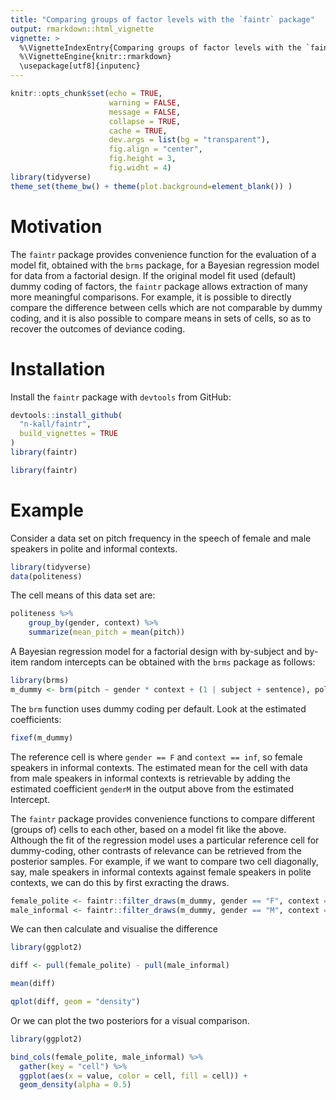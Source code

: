 ```yaml
---
title: "Comparing groups of factor levels with the `faintr` package"
output: rmarkdown::html_vignette
vignette: >
  %\VignetteIndexEntry{Comparing groups of factor levels with the `faintr` package}
  %\VignetteEngine{knitr::rmarkdown}
  \usepackage[utf8]{inputenc}
---
```


```r
knitr::opts_chunk$set(echo = TRUE,
                      warning = FALSE,
                      message = FALSE,
                      collapse = TRUE,
                      cache = TRUE,
                      dev.args = list(bg = "transparent"),
                      fig.align = "center",
                      fig.height = 3,
                      fig.widht = 4)
library(tidyverse)
theme_set(theme_bw() + theme(plot.background=element_blank()) )
```

# Motivation

The `faintr` package provides convenience function for the evaluation
of a model fit, obtained with the `brms` package, for a Bayesian
regression model for data from a factorial design. If the original
model fit used (default) dummy coding of factors, the `faintr` package
allows extraction of many more meaningful comparisons. For example, it
is possible to directly compare the difference between cells which are
not comparable by dummy coding, and it is also possible to compare
means in sets of cells, so as to recover the outcomes of deviance
coding.

# Installation

Install the `faintr` package with `devtools` from GitHub:

```r
devtools::install_github(
  "n-kall/faintr",
  build_vignettes = TRUE
)
library(faintr)
```

```r
library(faintr)
```

# Example

Consider a data set on pitch frequency in the speech of female and
male speakers in polite and informal contexts.

```r
library(tidyverse)
data(politeness)
```

The cell means of this data set are:

```r
politeness %>%
    group_by(gender, context) %>%
    summarize(mean_pitch = mean(pitch))
```


A Bayesian regression model for a factorial design with by-subject and
by-item random intercepts can be obtained with the `brms` package as
follows:

```r
library(brms)
m_dummy <- brm(pitch ~ gender * context + (1 | subject + sentence), politeness)
```

The `brm` function uses dummy coding per default.  Look at the
estimated coefficients:

```r
fixef(m_dummy)
```

The reference cell is where `gender == F` and `context == inf`, so female
speakers in informal contexts. The estimated mean for the cell with
data from male speakers in informal contexts is retrievable by adding
the estimated coefficient `genderM` in the output above from the
estimated Intercept.

The `faintr` package provides convenience functions to compare
different (groups of) cells to each other, based on a model fit like
the above. Although the fit of the regression model uses a particular
reference cell for dummy-coding, other contrasts of relevance can be
retrieved from the posterior samples. For example, if we want to
compare two cell diagonally, say, male speakers in informal contexts
against female speakers in polite contexts, we can do this by first
exracting the draws.

```r
female_polite <- faintr::filter_draws(m_dummy, gender == "F", context == "pol")
male_informal <- faintr::filter_draws(m_dummy, gender == "M", context == "inf")
```

We can then calculate and visualise the difference

```r
library(ggplot2)

diff <- pull(female_polite) - pull(male_informal)

mean(diff)

qplot(diff, geom = "density")

```

Or we can plot the two posteriors for a visual comparison.

```r

library(ggplot2)

bind_cols(female_polite, male_informal) %>%
  gather(key = "cell") %>%
  ggplot(aes(x = value, color = cell, fill = cell)) +
  geom_density(alpha = 0.5)

```
